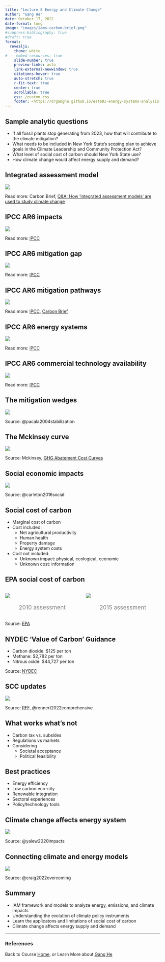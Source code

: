 ```yaml
---
title: "Lecture 8 Energy and Climate Change"
author: "Gang He"
date: October 17, 2022
date-format: long
image: "images/iams-carbon-brief.png"
#suppress-bibliography: true
#draft: true
format:
  revealjs:
    theme: white
#    embed-resources: true
    slide-number: true
    preview-links: auto
    link-external-newwindow: true
    citations-hover: true
    auto-stretch: true
    r-fit-text: true
    center: true
    scrollable: true
    css: /custom.css
    footer: <https://drganghe.github.io/est603-energy-systems-analysis-2022-fall/>
---
```


## Sample analytic questions

-   If all fossil plants stop generating from 2023, how that will contribute to the climate mitigation?\
-   What needs to be included in New York State's scoping plan to achieve goals in the Climate Leadership and Community Protection Act?\
-   What level of social cost of carbon should New York State use?\
-   How climate change would affect energy supply and demand?\


## Integrated assessment model

![](images/iams-carbon-brief.png){fig-align="center"}

::: footer
Read more: Carbon Brief, [Q&A: How ‘integrated assessment models’ are used to study climate change](https://www.carbonbrief.org/qa-how-integrated-assessment-models-are-used-to-study-climate-change/)
:::


## IPCC AR6 impacts

![](images/ipcc-ar6-wg2.png){fig-align="center"}

::: footer
Read more: [IPCC](https://www.ipcc.ch/report/ar6/wg2/)
:::

## IPCC AR6 mitigation gap

![](images/ipcc-ar6-wg3-ndc.png){fig-align="center"}

::: footer
Read more: [IPCC](https://www.ipcc.ch/report/sixth-assessment-report-working-group-3/)
:::


## IPCC AR6 mitigation pathways

![](images/ipcc-ar6-wg3-pathway.png){fig-align="center"}

::: footer
Read more: [IPCC](https://www.ipcc.ch/report/sixth-assessment-report-working-group-3/), [Carbon Brief](https://www.carbonbrief.org/cmip6-the-next-generation-of-climate-models-explained/)
:::


## IPCC AR6 energy systems

![](images/ipcc-ar6-wg3-energy-system.png){fig-align="center"}

::: footer
Read more: [IPCC](https://www.ipcc.ch/report/ar5/wg3/energy-systems/)
:::


## IPCC AR6 commercial technology availability

![](images/ipcc-ar6-wg3-tech-availability.png){fig-align="center"}

::: footer
Read more: [IPCC](https://www.ipcc.ch/report/ar5/wg3/energy-systems/)
:::


## The mitigation wedges

![](images/pacala-socolow-wedges.png){fig-align="center"}

::: footer
Source: @pacala2004stabilization
:::


## The Mckinsey curve

![](images/mckinsey-curve.png){fig-align="center"}

::: footer
Source: Mckinsey, [GHG Abatement Cost Curves](https://www.mckinsey.com/capabilities/sustainability/our-insights/greenhouse-gas-abatement-cost-curves)
:::


## Social economic impacts

![](images/social-economic-impacts.png){fig-align="center"}

::: footer
Source: @carleton2016social
:::


## Social cost of carbon{.smaller}

- Marginal cost of carbon\
- Cost included:\
  - Net agricultural productivity\
  - Human health\
  - Property damage\
  - Energy system costs\
- Cost not included:\
  - Unknown impact: physical, ecological, economic\
  - Unknown cost: information\


## EPA social cost of carbon

:::columns

::: {.column width="50%"}
![](images/epa-scc-2010.png){fig-align="center"}

<p style="text-align:center; font-size:14pt; color:gray;">
2010 assessment
</p>
:::

::: {.column width="50%"}
![](images/epa-scc-2015.png){fig-align="center"}

<p style="text-align:center; font-size:14pt; color:gray;">
2015 assessment
</p>
:::

:::

::: footer
Source: [EPA](https://19january2017snapshot.epa.gov/climatechange/social-cost-carbon_.html)
:::


## NYDEC 'Value of Carbon' Guidance

- Carbon dioxide: \$125 per ton\
- Methane: \$2,782 per ton\
- Nitrous oxide: \$44,727 per ton

::: footer
Source: [NYDEC](https://www.dec.ny.gov/press/122070.html)
:::

## SCC updates

![](images/scc185.png){fig-align="center"}

::: footer
Source: [RFF](https://www.resources.org/archives/the-social-cost-of-carbon-reaching-a-new-estimate/), @rennert2022comprehensive
:::


## What works what's not

- Carbon tax vs. subsides\
- Regulations vs markets\
- Considering\
  - Societal acceptance\
  - Political feasibility


## Best practices

- Energy efficiency\
- Low carbon eco-city\
- Renewable integration\
- Sectoral experiences\
- Policy/technology tools


## Climate change affects energy system

![](images/climate-impact-on-energy.webp){fig-align="center"}

::: footer
Source: @yalew2020impacts
:::


## Connecting climate and energy models

![](images/energy-climate-models.jpg){fig-align="center"}

::: footer
Source: @craig2022overcoming
:::


## Summary

-   IAM framework and models to analyze energy, emissions, and climate impacts\
-   Understanding the evolution of climate policy instruments\
-   Learn the applicatons and limitations of social cost of carbon\
-   Climate change affects energy supply and demand

---

### References

::: {#refs}
:::

::: footer
Back to Course [Home](https://drganghe.github.io/est603-energy-systems-analysis-2022-fall/), or Learn More about [Gang He](https://drganghe.github.io)
:::
